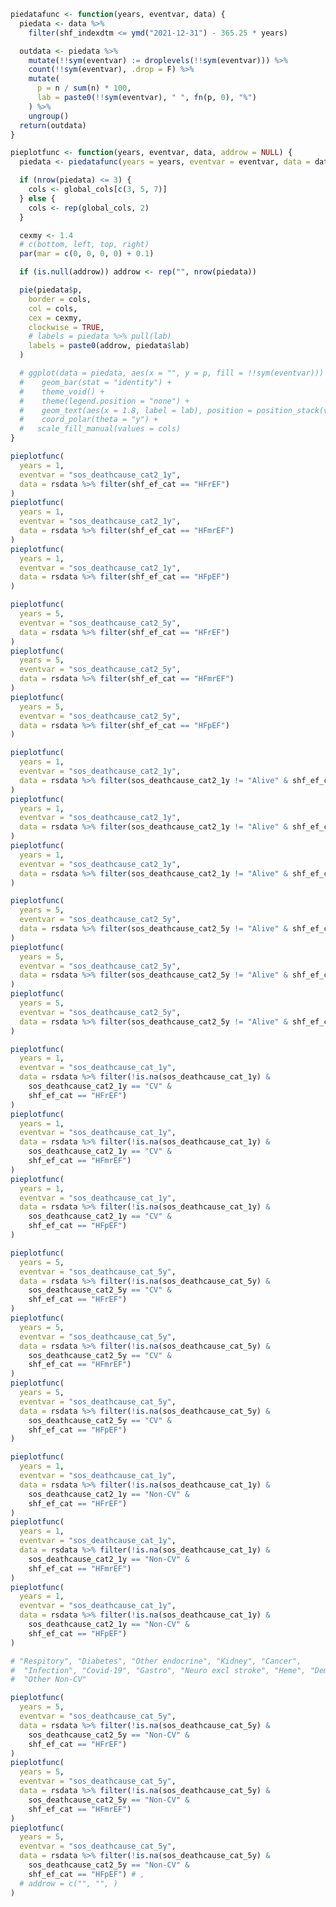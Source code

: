 ```r

piedatafunc <- function(years, eventvar, data) {
  piedata <- data %>%
    filter(shf_indexdtm <= ymd("2021-12-31") - 365.25 * years)

  outdata <- piedata %>%
    mutate(!!sym(eventvar) := droplevels(!!sym(eventvar))) %>%
    count(!!sym(eventvar), .drop = F) %>%
    mutate(
      p = n / sum(n) * 100,
      lab = paste0(!!sym(eventvar), " ", fn(p, 0), "%")
    ) %>%
    ungroup()
  return(outdata)
}

pieplotfunc <- function(years, eventvar, data, addrow = NULL) {
  piedata <- piedatafunc(years = years, eventvar = eventvar, data = data)

  if (nrow(piedata) <= 3) {
    cols <- global_cols[c(3, 5, 7)]
  } else {
    cols <- rep(global_cols, 2)
  }

  cexmy <- 1.4
  # c(bottom, left, top, right)
  par(mar = c(0, 0, 0, 0) + 0.1)

  if (is.null(addrow)) addrow <- rep("", nrow(piedata))

  pie(piedata$p,
    border = cols,
    col = cols,
    cex = cexmy,
    clockwise = TRUE,
    # labels = piedata %>% pull(lab)
    labels = paste0(addrow, piedata$lab)
  )

  # ggplot(data = piedata, aes(x = "", y = p, fill = !!sym(eventvar))) +
  #    geom_bar(stat = "identity") +
  #    theme_void() +
  #    theme(legend.position = "none") +
  #    geom_text(aes(x = 1.8, label = lab), position = position_stack(vjust = 0.5), size = 5) +
  #    coord_polar(theta = "y") +
  #   scale_fill_manual(values = cols)
}
```

```r
pieplotfunc(
  years = 1,
  eventvar = "sos_deathcause_cat2_1y",
  data = rsdata %>% filter(shf_ef_cat == "HFrEF")
)
pieplotfunc(
  years = 1,
  eventvar = "sos_deathcause_cat2_1y",
  data = rsdata %>% filter(shf_ef_cat == "HFmrEF")
)
pieplotfunc(
  years = 1,
  eventvar = "sos_deathcause_cat2_1y",
  data = rsdata %>% filter(shf_ef_cat == "HFpEF")
)
```

```r
pieplotfunc(
  years = 5,
  eventvar = "sos_deathcause_cat2_5y",
  data = rsdata %>% filter(shf_ef_cat == "HFrEF")
)
pieplotfunc(
  years = 5,
  eventvar = "sos_deathcause_cat2_5y",
  data = rsdata %>% filter(shf_ef_cat == "HFmrEF")
)
pieplotfunc(
  years = 5,
  eventvar = "sos_deathcause_cat2_5y",
  data = rsdata %>% filter(shf_ef_cat == "HFpEF")
)
```

```r
pieplotfunc(
  years = 1,
  eventvar = "sos_deathcause_cat2_1y",
  data = rsdata %>% filter(sos_deathcause_cat2_1y != "Alive" & shf_ef_cat == "HFrEF")
)
pieplotfunc(
  years = 1,
  eventvar = "sos_deathcause_cat2_1y",
  data = rsdata %>% filter(sos_deathcause_cat2_1y != "Alive" & shf_ef_cat == "HFmrEF")
)
pieplotfunc(
  years = 1,
  eventvar = "sos_deathcause_cat2_1y",
  data = rsdata %>% filter(sos_deathcause_cat2_1y != "Alive" & shf_ef_cat == "HFpEF")
)
```

```r
pieplotfunc(
  years = 5,
  eventvar = "sos_deathcause_cat2_5y",
  data = rsdata %>% filter(sos_deathcause_cat2_5y != "Alive" & shf_ef_cat == "HFrEF")
)
pieplotfunc(
  years = 5,
  eventvar = "sos_deathcause_cat2_5y",
  data = rsdata %>% filter(sos_deathcause_cat2_5y != "Alive" & shf_ef_cat == "HFmrEF")
)
pieplotfunc(
  years = 5,
  eventvar = "sos_deathcause_cat2_5y",
  data = rsdata %>% filter(sos_deathcause_cat2_5y != "Alive" & shf_ef_cat == "HFpEF")
)
```

```r
pieplotfunc(
  years = 1,
  eventvar = "sos_deathcause_cat_1y",
  data = rsdata %>% filter(!is.na(sos_deathcause_cat_1y) &
    sos_deathcause_cat2_1y == "CV" &
    shf_ef_cat == "HFrEF")
)
pieplotfunc(
  years = 1,
  eventvar = "sos_deathcause_cat_1y",
  data = rsdata %>% filter(!is.na(sos_deathcause_cat_1y) &
    sos_deathcause_cat2_1y == "CV" &
    shf_ef_cat == "HFmrEF")
)
pieplotfunc(
  years = 1,
  eventvar = "sos_deathcause_cat_1y",
  data = rsdata %>% filter(!is.na(sos_deathcause_cat_1y) &
    sos_deathcause_cat2_1y == "CV" &
    shf_ef_cat == "HFpEF")
)
```

```r
pieplotfunc(
  years = 5,
  eventvar = "sos_deathcause_cat_5y",
  data = rsdata %>% filter(!is.na(sos_deathcause_cat_5y) &
    sos_deathcause_cat2_5y == "CV" &
    shf_ef_cat == "HFrEF")
)
pieplotfunc(
  years = 5,
  eventvar = "sos_deathcause_cat_5y",
  data = rsdata %>% filter(!is.na(sos_deathcause_cat_5y) &
    sos_deathcause_cat2_5y == "CV" &
    shf_ef_cat == "HFmrEF")
)
pieplotfunc(
  years = 5,
  eventvar = "sos_deathcause_cat_5y",
  data = rsdata %>% filter(!is.na(sos_deathcause_cat_5y) &
    sos_deathcause_cat2_5y == "CV" &
    shf_ef_cat == "HFpEF")
)
```

```r
pieplotfunc(
  years = 1,
  eventvar = "sos_deathcause_cat_1y",
  data = rsdata %>% filter(!is.na(sos_deathcause_cat_1y) &
    sos_deathcause_cat2_1y == "Non-CV" &
    shf_ef_cat == "HFrEF")
)
pieplotfunc(
  years = 1,
  eventvar = "sos_deathcause_cat_1y",
  data = rsdata %>% filter(!is.na(sos_deathcause_cat_1y) &
    sos_deathcause_cat2_1y == "Non-CV" &
    shf_ef_cat == "HFmrEF")
)
pieplotfunc(
  years = 1,
  eventvar = "sos_deathcause_cat_1y",
  data = rsdata %>% filter(!is.na(sos_deathcause_cat_1y) &
    sos_deathcause_cat2_1y == "Non-CV" &
    shf_ef_cat == "HFpEF")
)
```

```r

# "Respitory", "Diabetes", "Other endocrine", "Kidney", "Cancer",
#  "Infection", "Covid-19", "Gastro", "Neuro excl stroke", "Heme", "Dementia", "Not specified",
#  "Other Non-CV"

pieplotfunc(
  years = 5,
  eventvar = "sos_deathcause_cat_5y",
  data = rsdata %>% filter(!is.na(sos_deathcause_cat_5y) &
    sos_deathcause_cat2_5y == "Non-CV" &
    shf_ef_cat == "HFrEF")
)
pieplotfunc(
  years = 5,
  eventvar = "sos_deathcause_cat_5y",
  data = rsdata %>% filter(!is.na(sos_deathcause_cat_5y) &
    sos_deathcause_cat2_5y == "Non-CV" &
    shf_ef_cat == "HFmrEF")
)
pieplotfunc(
  years = 5,
  eventvar = "sos_deathcause_cat_5y",
  data = rsdata %>% filter(!is.na(sos_deathcause_cat_5y) &
    sos_deathcause_cat2_5y == "Non-CV" &
    shf_ef_cat == "HFpEF") # ,
  # addrow = c("", "", )
)
```
